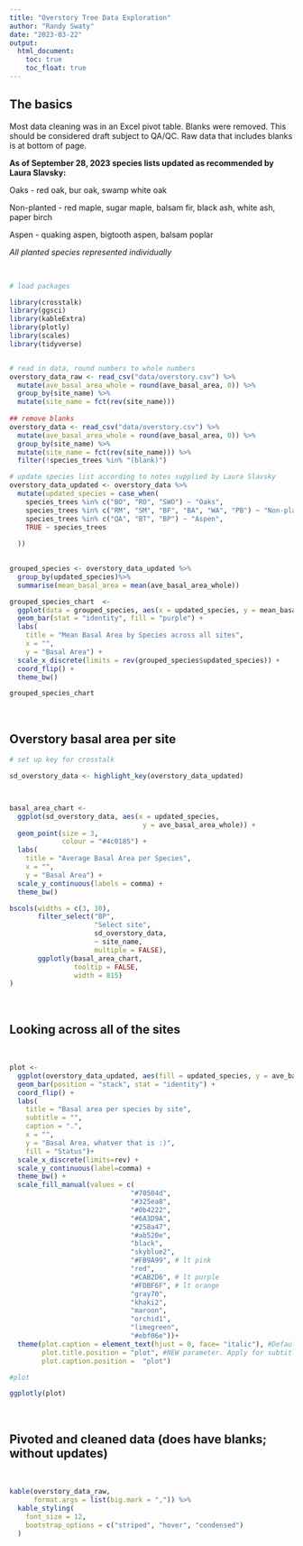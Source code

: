 ```yaml
---
title: "Overstory Tree Data Exploration"
author: "Randy Swaty"
date: "2023-03-22"
output:
  html_document:
    toc: true
    toc_float: true
---
```



## The basics

Most data cleaning was in an Excel pivot table.  Blanks were removed.  This should be considered draft subject to QA/QC.  Raw data that includes blanks is at bottom of page. 

**As of September 28, 2023 species lists updated as recommended by Laura Slavsky:**

Oaks - red oak, bur oak, swamp white oak

Non-planted - red maple, sugar maple, balsam fir, black ash, white ash, paper birch

Aspen - quaking aspen, bigtooth aspen, balsam poplar

*All planted species represented individually*

<br>

```r

# load packages

library(crosstalk)
library(ggsci)
library(kableExtra)
library(plotly)
library(scales)
library(tidyverse)


# read in data, round numbers to whole numbers
overstory_data_raw <- read_csv("data/overstory.csv") %>%
  mutate(ave_basal_area_whole = round(ave_basal_area, 0)) %>%
  group_by(site_name) %>%
  mutate(site_name = fct(rev(site_name)))
  
## remove blanks
overstory_data <- read_csv("data/overstory.csv") %>%
  mutate(ave_basal_area_whole = round(ave_basal_area, 0)) %>%
  group_by(site_name) %>%
  mutate(site_name = fct(rev(site_name))) %>%
  filter(!species_trees %in% "(blank)")

# update species list according to notes supplied by Laura Slavsky
overstory_data_updated <- overstory_data %>%
  mutate(updated_species = case_when(
    species_trees %in% c("BO", "RO", "SWO") ~ "Oaks",
    species_trees %in% c("RM", "SM", "BF", "BA", "WA", "PB") ~ "Non-planted",
    species_trees %in% c("QA", "BT", "BP") ~ "Aspen",
    TRUE ~ species_trees
    
  ))
  

```




```r

grouped_species <- overstory_data_updated %>%
  group_by(updated_species)%>%
  summarise(mean_basal_area = mean(ave_basal_area_whole))

grouped_species_chart  <- 
  ggplot(data = grouped_species, aes(x = updated_species, y = mean_basal_area)) +
  geom_bar(stat = "identity", fill = "purple") +
  labs(
    title = "Mean Basal Area by Species across all sites",
    x = "",
    y = "Basal Area") +
  scale_x_discrete(limits = rev(grouped_species$updated_species)) +
  coord_flip() +
  theme_bw()

grouped_species_chart
```

<br>

## Overstory basal area per site

```r

# set up key for crosstalk

sd_overstory_data <- highlight_key(overstory_data_updated)



basal_area_chart <- 
  ggplot(sd_overstory_data, aes(x = updated_species,
                                 y = ave_basal_area_whole)) +
  geom_point(size = 3,
             colour = "#4c0185") +
  labs(
    title = "Average Basal Area per Species",
    x = "",
    y = "Basal Area") +
  scale_y_continuous(labels = comma) +
  theme_bw()

bscols(widths = c(3, 10),
       filter_select("BP", 
                     "Select site", 
                     sd_overstory_data, 
                     ~ site_name,
                     multiple = FALSE),
       ggplotly(basal_area_chart,
                tooltip = FALSE,
                width = 815)
)


```

<br>

## Looking across all of the sites

<br>


```r
plot <-
  ggplot(overstory_data_updated, aes(fill = updated_species, y = ave_basal_area_whole, x = site_name)) +
  geom_bar(position = "stack", stat = "identity") +
  coord_flip() +
  labs(
    title = "Basal area per species by site",
    subtitle = "",
    caption = ".",
    x = "",
    y = "Basal Area, whatver that is :)",
    fill = "Status")+
  scale_x_discrete(limits=rev) +
  scale_y_continuous(label=comma) + 
  theme_bw() + 
  scale_fill_manual(values = c(
                              "#70504d", 
                              "#325ea8", 
                              "#0b4222",
                              "#6A3D9A", 
                              "#258a47", 
                              "#ab520e", 
                              "black",
                              "skyblue2", 
                              "#FB9A99", # lt pink
                              "red",
                              "#CAB2D6", # lt purple
                              "#FDBF6F", # lt orange
                              "gray70", 
                              "khaki2",
                              "maroon", 
                              "orchid1", 
                              "limegreen", 
                              "#ebf06e"))+
  theme(plot.caption = element_text(hjust = 0, face= "italic"), #Default is hjust=1
        plot.title.position = "plot", #NEW parameter. Apply for subtitle too.
        plot.caption.position =  "plot") 

#plot

ggplotly(plot)

```

<br>

## Pivoted and cleaned data (does have blanks; without updates)

<br>

```r

kable(overstory_data_raw,
      format.args = list(big.mark = ",")) %>%
  kable_styling(
    font_size = 12,
    bootstrap_options = c("striped", "hover", "condensed")
  ) 
```





